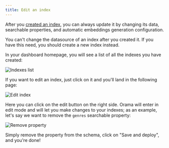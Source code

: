 ```yaml
---
title: Edit an index
---
```


After you [created an index](/cloud/working-with-indexes/create-a-new-index), you can always update it by changing its data, searchable properties, and automatic embeddings generation configuration.

You can't change the datasource of an index after you created it. If you have this need, you should create a new index instead.

In your dashboard homepage, you will see a list of all the indexes you have created:

<img
  src='/cloud/guides/working-with-indexes/indexes-list.png'
  alt='Indexes list'
/>

If you want to edit an index, just click on it and you'll land in the following page:

<img
  src='/cloud/guides/working-with-indexes/edit-index.png'
  alt='Edit index'
/>

Here you can click on the edit button on the right side. Orama will enter in edit mode and will let you make changes to your indexes; as an example, let's say we want to remove the `genres` searchable property:

<img
  src='/cloud/guides/working-with-indexes/remove-property.png'
  alt='Remove property'
/>

Simply remove the property from the schema, click on "Save and deploy", and you're done!
